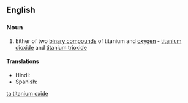 ==English==

===Noun===
{{en-noun|head=[[titanium]] [[oxide]]}}

# {{context|inorganic compound|lang=en}} Either of two [[binary compound]]s of titanium and [[oxygen]] - [[titanium dioxide]] and [[titanium trioxide]]

====Translations====
{{trans-top|binary compound of titanium and oxygen}}
* Hindi: {{t-|hi|रंजातु जारकिक|tr=रंजातु jaarkik|sc=Deva}}
*Spanish: {{t-|es|óxido de titanio|m}}
{{trans-mid}}
{{trans-bottom}}

[[ta:titanium oxide]]